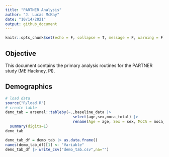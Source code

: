 ```yaml
---
title: "PARTNER Analysis"
author: "J. Lucas McKay"
date: "10/14/2021"
output: github_document
---
```


```r
knitr::opts_chunk$set(echo = F, collapse = T, message = F, warning = F)
```

## Objective

This document contains the primary analysis routines for the PARTNER study (ME Hackney, PI).

## Demographics

```r
# load data
source("R/load.R")
# create table
demo_tab = arsenal::tableby(~.,baseline_data |>
                              select(age,sex,moca_total) |> 
                              rename(Age = age, Sex = sex, MoCA = moca_total)) |>
  summary(digits=1)
demo_tab

demo_tab_df = demo_tab |> as.data.frame()
names(demo_tab_df)[1] <- "Variable"
demo_tab_df |> write_csv("demo_tab.csv",na="")
```


